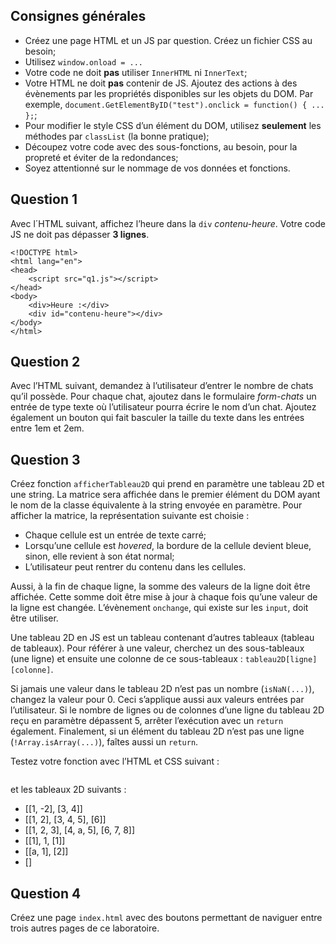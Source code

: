 ## Consignes générales

* Créez une page HTML et un JS par question. Créez un fichier CSS au besoin;
* Utilisez `window.onload = ...`
* Votre code ne doit **pas** utiliser `InnerHTML` ni `InnerText`;
* Votre HTML ne doit **pas** contenir de JS. Ajoutez des actions à des évènements par les propriétés disponibles sur les objets du DOM. Par exemple, `document.GetElementByID("test").onclick = function() { ... };`;
* Pour modifier le style CSS d'un élément du DOM, utilisez **seulement** les méthodes par `classList` (la bonne pratique);
* Découpez votre code avec des sous-fonctions, au besoin, pour la propreté et éviter de la redondances;
* Soyez attentionné sur le nommage de vos données et fonctions.


## Question 1 
Avec l´HTML suivant, affichez l'heure dans la `div` _contenu-heure_. Votre code JS ne doit pas dépasser **3 lignes**. 
```
<!DOCTYPE html>
<html lang="en">
<head>
    <script src="q1.js"></script>
</head>
<body>
    <div>Heure :</div>
    <div id="contenu-heure"></div>
</body>
</html>
```

## Question 2
Avec l'HTML suivant, demandez à l'utilisateur d'entrer le nombre de chats qu'il possède. Pour chaque chat, ajoutez dans le formulaire _form-chats_ un entrée de type texte où l'utilisateur pourra écrire le nom d'un chat. Ajoutez également un bouton qui fait basculer la taille du texte dans les entrées entre 1em et 2em.

## Question 3
Créez fonction `afficherTableau2D` qui prend en paramètre une tableau 2D et une string. La matrice sera affichée dans le premier élément du DOM ayant le nom de la classe équivalente à la string envoyée en paramètre. Pour afficher la matrice, la représentation suivante est choisie : 

* Chaque cellule est un entrée de texte carré;
* Lorsqu'une cellule est _hovered_, la bordure de la cellule devient bleue, sinon, elle revient à son état normal;
* L'utilisateur peut rentrer du contenu dans les cellules.

Aussi, à la fin de chaque ligne, la somme des valeurs de la ligne doit être affichée. Cette somme doit être mise à jour à chaque fois qu'une valeur de la ligne est changée. L'évènement `onchange`, qui existe sur les `input`, doit être utiliser.

Une tableau 2D en JS est un tableau contenant d'autres tableaux (tableau de tableaux).
Pour référer à une valeur, cherchez un des sous-tableaux (une ligne) et ensuite une colonne de ce sous-tableaux : `tableau2D[ligne][colonne]`.

Si jamais une valeur dans le tableau 2D n'est pas un nombre (`isNaN(...)`), changez la valeur pour 0. Ceci s'applique aussi aux valeurs entrées par l'utilisateur. Si le nombre de lignes ou de colonnes d'une ligne du tableau 2D reçu en paramètre dépassent 5, arrêter l'exécution avec un `return` également. Finalement, si un élément du tableau 2D n'est pas une ligne (`!Array.isArray(...)`), faîtes aussi un `return`.


Testez votre fonction avec l'HTML et CSS suivant :

```

```

et les tableaux 2D suivants :

* [[1, -2], [3, 4]]
* [[1, 2], [3, 4, 5], [6]]
* [[1, 2, 3], [4, a, 5], [6, 7, 8]]
* [[1], 1, [1]]
* [[a, 1], [2]]
* []

## Question 4
Créez une page `index.html` avec des boutons permettant de naviguer entre trois autres pages de ce laboratoire.
